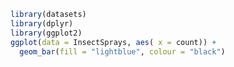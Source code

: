 ```r
library(datasets)
library(dplyr)
library(ggplot2)
ggplot(data = InsectSprays, aes( x = count)) + 
  geom_bar(fill = "lightblue", colour = "black") 

```